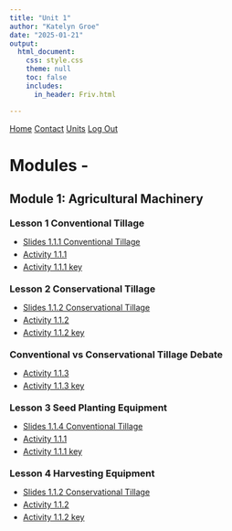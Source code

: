 ```yaml
---
title: "Unit 1"
author: "Katelyn Groe"
date: "2025-01-21"
output:
  html_document:
    css: style.css
    theme: null
    toc: false
    includes:
      in_header: Friv.html

---
```


<script src="https://cdn.auth0.com/js/auth0-spa-js/1.19/auth0-spa-js.production.js"></script>

<script src="https://identity.netlify.com/v1/netlify-identity-widget.js"></script>


<nav>
  <a href="index.html">Home</a>
  <a href="contact.html">Contact</a>
  <a href="Modules.html">Units</a>
  <!-- Replaced the button with an anchor tag -->
  <a href="#" id="logout">Log Out</a>
</nav>



<p style="margin-bottom: 20px;"></p>

<style>
  h3, h4 {
    margin-top: 20px;
    margin-bottom: 10px;
  }
  ul {
    margin-bottom: 20px;
  }
  li {
    margin-bottom: 5px;
  }
</style>



# Modules - 

## Module 1: Agricultural Machinery 
### Lesson 1 Conventional Tillage 
- [Slides 1.1.1 Conventional Tillage](TR\Unit1\1 Types of Machinery\1 Tillage\Lesson1.1.1 - Conventional Tillage\lesson 1.1.1.pptx)
- [Activity 1.1.1](TR\Unit1\1 Types of Machinery\1 Tillage\Lesson1.1.1 - Conventional Tillage\Activity 1.1.1.docx)
- [Activity 1.1.1 key](TR\Unit1\1 Types of Machinery\1 Tillage\Lesson1.1.1 - Conventional Tillage\Activity 1.1.1 key.docx)

### Lesson 2 Conservational Tillage 
- [Slides 1.1.2 Conservational Tillage](TR\Unit1\1 Types of Machinery\1 Tillage\Lesson1.1.2 - Conservational Tillage\Conservational Tillage 1.1.2.pptx)
- [Activity 1.1.2](TR\Unit1\1 Types of Machinery\1 Tillage\Lesson1.1.2 - Conservational Tillage\Activity 1.1.2.docx)
- [Activity 1.1.2 key](TR\Unit1\1 Types of Machinery\1 Tillage\Lesson1.1.2 - Conservational Tillage\Activity 1.1.2.docx)

### Conventional vs Conservational Tillage Debate
- [Activity 1.1.3](TR\Unit1\1 Types of Machinery\1 Tillage\Lesson1.1.2 - Conservational Tillage\Activity 1.1.3.docx)
- [Activity 1.1.3 key](TR\Unit1\1 Types of Machinery\1 Tillage\Lesson1.1.2 - Conservational Tillage\Activity 1.1.2.docx)

### Lesson 3 Seed Planting Equipment 
- [Slides 1.1.4 Conventional Tillage](TR\Unit1\1 Types of Machinery\2 Planters\lesson 1.1.1.pptx)
- [Activity 1.1.1](TR\Unit1\1 Types of Machinery\1 Tillage\Lesson1.1.1 - Conventional Tillage\Activity 1.1.1.docx)
- [Activity 1.1.1 key](TR\Unit1\1 Types of Machinery\1 Tillage\Lesson1.1.1 - Conventional Tillage\Activity 1.1.1 key.docx)

### Lesson 4 Harvesting Equipment 
- [Slides 1.1.2 Conservational Tillage](TR\Unit1\1 Types of Machinery\1 Tillage\Lesson1.1.2 - Conservational Tillage\Conservational Tillage 1.1.2.pptx)
- [Activity 1.1.2](TR\Unit1\1 Types of Machinery\1 Tillage\Lesson1.1.2 - Conservational Tillage\Activity 1.1.2.docx)
- [Activity 1.1.2 key](TR\Unit1\1 Types of Machinery\1 Tillage\Lesson1.1.2 - Conservational Tillage\Activity 1.1.2.docx)



<script>
    let auth0 = null;

    async function configureAuth() {
        auth0 = await createAuth0Client({
            domain: "dev-0xxzru015pu8i5d0.us.auth0.com",
            client_id: "GWN2JjxHHq1CB1m23kCWTOUsFYcAqjdo",
            redirect_uri: "https://pathttt2.netlify.app/callback"
        });

        const isAuthenticated = await auth0.isAuthenticated();

        if (isAuthenticated) {
            const user = await auth0.getUser();
            updateUI(user);
        }
    }

    async function logout() {
        const baseUrl = window.location.origin + "/index.html";

        await auth0.logout({
            logoutParams: {
                returnTo: baseUrl
            }
        });

        // Manual redirect to avoid Auth0's default "OK" page
        window.location.href = baseUrl;
    }

    function updateUI(user) {
        document.getElementById("user-info").innerText = "Welcome, " + user.email;
    }

    document.getElementById("logout").addEventListener("click", function(e) {
        e.preventDefault();
        logout();
    });

    window.onload = configureAuth;
</script>


